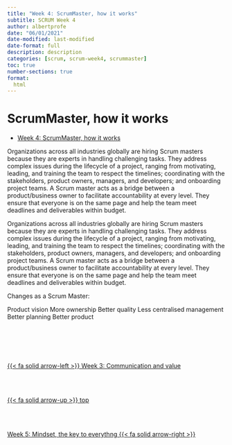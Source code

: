 ```yaml
---
title: "Week 4: ScrumMaster, how it works"
subtitle: SCRUM Week 4
author: albertprofe
date: "06/01/2021"
date-modified: last-modified
date-format: full
description: description
categories: [scrum, scrum-week4, scrummaster]
toc: true
number-sections: true
format:
  html
---
```


# ScrumMaster, how it works

- [Week 4: ScrumMaster, how it works](https://sites.google.com/view/gestioprojectes/llegir/setmana4){.external}

Organizations across all industries globally are hiring Scrum masters because they are experts in handling challenging tasks.
They address complex issues during the lifecycle of a project, ranging from motivating, leading, and training the team to respect the timelines; coordinating with the stakeholders, product owners, managers, and developers; and onboarding project teams. 
A Scrum master acts as a bridge between a product/business owner to facilitate accountability at every level. 
They ensure that everyone is on the same page and help the team meet deadlines and deliverables within budget.


Organizations across all industries globally are hiring Scrum masters because they are experts in handling challenging tasks.
They address complex issues during the lifecycle of a project, ranging from motivating, leading, and training the team to respect the timelines; coordinating with the stakeholders, product owners, managers, and developers; and onboarding project teams. 
A Scrum master acts as a bridge between a product/business owner to facilitate accountability at every level. 
They ensure that everyone is on the same page and help the team meet deadlines and deliverables within budget.

Changes as a Scrum Master:

Product vision
More ownership
Better quality
Less centralised management
Better planning
Better product



<!--- navLinks -->
<br><br>
<div class=row>
<br>
<div class='column left previous'>
<br>
[{{< fa solid arrow-left >}} Week 3: Communication and value](/scrum/scrum-week3.qmd)
<br>
</div>
<br>
<div class='column center'>
<br>
[{{< fa solid arrow-up >}} top](#top)
<br>
</div>
<br>
<div class='column right next'>
<br>
[Week 5: Mindset, the key to everythng  {{< fa solid arrow-right >}}](/scrum/scrum-week5.qmd)
<br>
</div>
<br>
</div>
